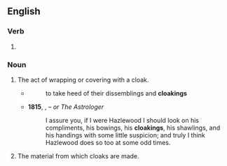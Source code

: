 ==English==

===Verb===
{{head|en|verb form}}

# {{present participle of|en|cloak|nocat=1}}

===Noun===
{{en-noun}}

# The act of wrapping or covering with a cloak.
#* {{rfdatek|en|Strype}}
#*: to take heed of their dissemblings and '''cloakings'''
#* '''1815''', {{w|Sir Walter Scott}}, ''{{w|Guy Mannering}} – or The Astrologer''
#*: I assure you, if I were Hazlewood I should look on his compliments, his bowings, his '''cloakings''', his shawlings, and his handings with some little suspicion; and truly I think Hazlewood does so too at some odd times.
# The material from which cloaks are made.